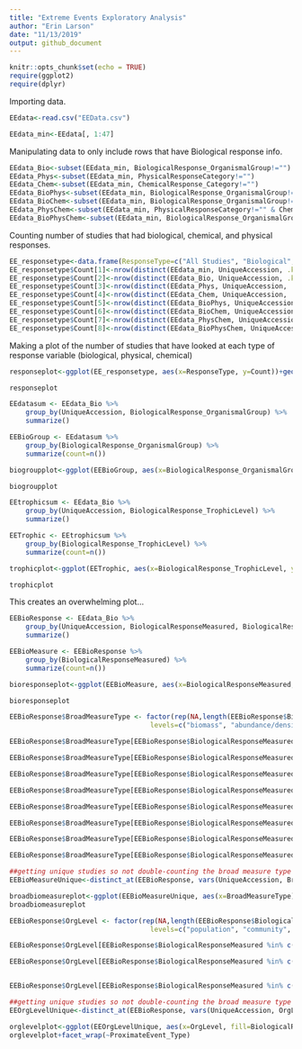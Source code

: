 ```yaml
---
title: "Extreme Events Exploratory Analysis"
author: "Erin Larson"
date: "11/13/2019"
output: github_document
---
```


```r
knitr::opts_chunk$set(echo = TRUE)
require(ggplot2)
require(dplyr)
```

Importing data.

```r
EEdata<-read.csv("EEData.csv")
```


```r
EEdata_min<-EEdata[, 1:47]
```

Manipulating data to only include rows that have Biological response info.
```r
EEdata_Bio<-subset(EEdata_min, BiologicalResponse_OrganismalGroup!="")
EEdata_Phys<-subset(EEdata_min, PhysicalResponseCategory!="")
EEdata_Chem<-subset(EEdata_min, ChemicalResponse_Category!="")
EEdata_BioPhys<-subset(EEdata_min, BiologicalResponse_OrganismalGroup!="" & PhysicalResponseCategory!="")
EEdata_BioChem<-subset(EEdata_min, BiologicalResponse_OrganismalGroup!="" & ChemicalResponse_Category!="")
EEdata_PhysChem<-subset(EEdata_min, PhysicalResponseCategory!="" & ChemicalResponse_Category!="")
EEdata_BioPhysChem<-subset(EEdata_min, BiologicalResponse_OrganismalGroup!="" & PhysicalResponseCategory!="" & ChemicalResponse_Category!="")
```

Counting number of studies that had biological, chemical, and physical responses.
```r
EE_responsetype<-data.frame(ResponseType=c("All Studies", "Biological", "Physical", "Chemical", "Biological & Physical", "Biological & Chemical", "Physical & Chemical", "Biological, Physical & Chemical"))
EE_responsetype$Count[1]<-nrow(distinct(EEdata_min, UniqueAccession, .keep_all=TRUE))
EE_responsetype$Count[2]<-nrow(distinct(EEdata_Bio, UniqueAccession, .keep_all=TRUE))
EE_responsetype$Count[3]<-nrow(distinct(EEdata_Phys, UniqueAccession, .keep_all=TRUE))
EE_responsetype$Count[4]<-nrow(distinct(EEdata_Chem, UniqueAccession, .keep_all=TRUE))
EE_responsetype$Count[5]<-nrow(distinct(EEdata_BioPhys, UniqueAccession, .keep_all=TRUE))
EE_responsetype$Count[6]<-nrow(distinct(EEdata_BioChem, UniqueAccession, .keep_all=TRUE))
EE_responsetype$Count[7]<-nrow(distinct(EEdata_PhysChem, UniqueAccession, .keep_all=TRUE))
EE_responsetype$Count[8]<-nrow(distinct(EEdata_BioPhysChem, UniqueAccession, .keep_all=TRUE))
```

Making a plot of the number of studies that have looked at each type of response variable (biological, physical, chemical)
```r
responseplot<-ggplot(EE_responsetype, aes(x=ResponseType, y=Count))+geom_bar(stat="identity")+theme_bw()+theme(axis.text.x=element_text(angle=90))

responseplot
```

```r
EEdatasum <- EEdata_Bio %>%
    group_by(UniqueAccession, BiologicalResponse_OrganismalGroup) %>%
    summarize()

EEBioGroup <- EEdatasum %>%
    group_by(BiologicalResponse_OrganismalGroup) %>%
    summarize(count=n())

biogroupplot<-ggplot(EEBioGroup, aes(x=BiologicalResponse_OrganismalGroup, y=count))+geom_bar(stat="identity")+theme_bw()+theme(axis.text.x=element_text(angle=90))

biogroupplot

```
```r
EEtrophicsum <- EEdata_Bio %>%
    group_by(UniqueAccession, BiologicalResponse_TrophicLevel) %>%
    summarize()

EETrophic <- EEtrophicsum %>%
    group_by(BiologicalResponse_TrophicLevel) %>%
    summarize(count=n())

trophicplot<-ggplot(EETrophic, aes(x=BiologicalResponse_TrophicLevel, y=count))+geom_bar(stat="identity")+theme_bw()+theme(axis.text.x=element_text(angle=90))

trophicplot

```

This creates an overwhelming plot... 
```r
EEBioResponse <- EEdata_Bio %>%
    group_by(UniqueAccession, BiologicalResponseMeasured, BiologicalResponse_Significance, ProximateEvent_Type) %>%
    summarize()

EEBioMeasure <- EEBioResponse %>%
    group_by(BiologicalResponseMeasured) %>%
    summarize(count=n())

bioresponseplot<-ggplot(EEBioMeasure, aes(x=BiologicalResponseMeasured, y=count))+geom_bar(stat="identity")+theme_bw()+theme(axis.text.x=element_text(angle=90))

bioresponseplot

```

```r
EEBioResponse$BroadMeasureType <- factor(rep(NA,length(EEBioResponse$BiologicalResponseMeasured)),
                                   levels=c("biomass", "abundance/density", "movement", "community structure", "community function", "reproduction", "individual condition", "evolutionary response"))

EEBioResponse$BroadMeasureType[EEBioResponse$BiologicalResponseMeasured %in% c("annual biomass","aboveground biomass","belowground biomass","biomass","summer biomass", "EVI")] <- "biomass"

EEBioResponse$BroadMeasureType[EEBioResponse$BiologicalResponseMeasured %in% c("abundance","annual abundance", "catches or landings", "density", "percent occurrence", "occupancy rate", "percent cover", "summer abundance", "annual Year of Young", "summer Year of Young", "population size structure")] <- "abundance/density"

EEBioResponse$BroadMeasureType[EEBioResponse$BiologicalResponseMeasured %in% c("behavior - movement", "colonization rate")] <- "movement"

EEBioResponse$BroadMeasureType[EEBioResponse$BiologicalResponseMeasured %in% c("annual evenness", "annual richness", "diversity", "functional beta diversity", "functional community structure","phenotypic diversity", "species evenness", "species richness", "summer evenness", "summer richness", "taxonomic beta diversity", "taxonomic diversity", "taxonomic richness", "macroinvertebrate community index", "community composition", "foodweb structure",  "taxonomic community structure")] <- "community structure"

EEBioResponse$BroadMeasureType[EEBioResponse$BiologicalResponseMeasured %in% c("carbon assimilation", "stability and persistence")] <- "community function"

EEBioResponse$BroadMeasureType[EEBioResponse$BiologicalResponseMeasured %in% c( "male survival", "reproduction - nest quantity", "reproduction - ovulation rate", "reproduction - young survival" )] <- "reproduction"

EEBioResponse$BroadMeasureType[EEBioResponse$BiologicalResponseMeasured %in% c("body condition", "diet", "growth",  "infection rate", "leaf carbon isotope ratio", "metabolism", "mortality", "ratio of leaf chlorophyl a:b", "rhizome starch levels", "rhizome sugar level", "seawater readiness", "stomach fullness", "stress - cortisol level", "total leaf chlorophyl"   )] <- "individual condition"

EEBioResponse$BroadMeasureType[EEBioResponse$BiologicalResponseMeasured %in% c("extinction rate")] <- "evolutionary response"

##getting unique studies so not double-counting the broad measure type
EEBioMeasureUnique<-distinct_at(EEBioResponse, vars(UniqueAccession, BroadMeasureType))

broadbiomeasureplot<-ggplot(EEBioMeasureUnique, aes(x=BroadMeasureType))+geom_bar()+theme_bw()+theme(axis.text.x=element_text(angle=90))
broadbiomeasureplot
```

```r
EEBioResponse$OrgLevel <- factor(rep(NA,length(EEBioResponse$BiologicalResponseMeasured)),
                                   levels=c("population", "community", "ecosystem"))

EEBioResponse$OrgLevel[EEBioResponse$BiologicalResponseMeasured %in% c("annual biomass","aboveground biomass","belowground biomass","biomass","summer biomass", "EVI")] <- "ecosystem"

EEBioResponse$OrgLevel[EEBioResponse$BiologicalResponseMeasured %in% c("abundance","annual abundance", "catches or landings", "density", "percent occurrence", "occupancy rate", "percent cover", "summer abundance", "annual Year of Young", "summer Year of Young", "population size structure",  "male survival", "reproduction - nest quantity", "reproduction - ovulation rate", "reproduction - young survival", "body condition", "diet", "growth",  "infection rate", "leaf carbon isotope ratio", "metabolism", "mortality", "ratio of leaf chlorophyl a:b", "rhizome starch levels", "rhizome sugar level", "seawater readiness", "stomach fullness", "stress - cortisol level", "total leaf chlorophyl", "behavior - movement", "carbon assimilation")] <- "population"


EEBioResponse$OrgLevel[EEBioResponse$BiologicalResponseMeasured %in% c("annual evenness", "annual richness", "diversity", "functional beta diversity", "functional community structure","phenotypic diversity", "species evenness", "species richness", "summer evenness", "summer richness", "taxonomic beta diversity", "taxonomic diversity", "taxonomic richness", "macroinvertebrate community index", "community composition", "foodweb structure",  "taxonomic community structure", "stability and persistence", "colonization rate", "extinction rate")] <- "community"

##getting unique studies so not double-counting the broad measure type
EEOrgLevelUnique<-distinct_at(EEBioResponse, vars(UniqueAccession, OrgLevel, BiologicalResponse_Significance, ProximateEvent_Type))

orglevelplot<-ggplot(EEOrgLevelUnique, aes(x=OrgLevel, fill=BiologicalResponse_Significance))+geom_bar()+theme_bw()+theme(axis.text.x=element_text(angle=90))+xlab("Level of Biological Organization")+ylab("Number of Studies")
orglevelplot+facet_wrap(~ProximateEvent_Type)
```